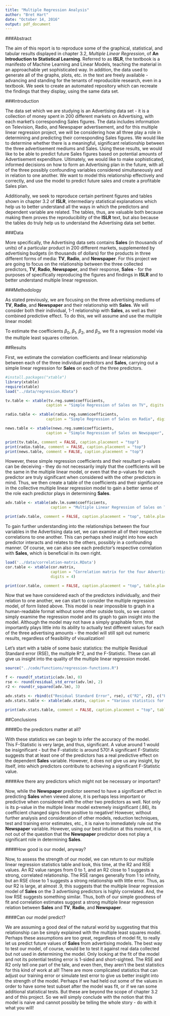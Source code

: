 ---
title: "Multiple Regression Analysis"
author: "Bret Hart"
date: "October 14, 2016"
output: pdf_document
---

###Abstract

The aim of this report is to reproduce some of the graphical, statistical, and tabular results displayed in chapter 3.2, *Multiple Linear Regression*, of **An Introduction to Statistical Learning**. Referred to as **ISLR**, the textbook is a manifesto of Machine Learning and Linear Models, teaching the material in an approachable yet sophisticated way. In addition, the data used to generate all of the graphs, plots, etc. in the text are freely available - advancing and standing for the tenants of reproducible research, even in a textbook. We seek to create an automated repository which can recreate the findings that they display, using the same data set.


###Introduction

The data set which we are studying is an Advertising data set - it is a collection of money spent in 200 different markets on Advertising, with each market's corresponding Sales figures. The data includes information on Television, Radio, and Newspaper advertisement, and for this multiple linear regression project, we will be considering how all three play a role in determining and predicting their corresponding Sales figures. We would like to determine whether there is a meaningful, significant relationship between the three advertisement mediums and Sales. Using these results, we would like to be able to predict future Sales figures based on potential amounts of Advertisement expenditure. Ultimately, we would like to make sophisticated, informed decisions on how to form an Advertising plan in the future, with all of the three possibly confounding variables considered simultaneously and in relation to one another. We want to model this relationship effectively and correctly, and use the model to predict future sales and create a profitable Sales plan. 

Additionally, we seek to reproduce certain pertinent figures and tables shown in chapter 3.2 of **ISLR**, intermediary statistical explanations which help us to better understand all the ways in which the predictors and dependent variable are related. The tables, thus, are valuable both because making them proves the reproducibility of the **ISLR** text, but also because the tables do truly help us to understand the Advertising data set better.


###Data

More specifically, the Advertising data sets contains **Sales** (in thousands of units) of a particular product in 200 different markets, supplemented by advertising budgets (in thousands of dollars) for the products in three different forms of media: **TV**, **Radio**, and **Newspaper**. For this project we are going to focus on the relationship between the three collected predictors, **TV**, **Radio**, **Newspaper**, and their response, **Sales** - for the purposes of specifically reproducing the figures and findings in **ISLR** and to better understand multiple linear regression. 




###Methodology

As stated previously, we are focusing on the three advertising mediums of **TV**, **Radio**, and **Newspaper** and their relationship with **Sales**. We will consider both their individual, 1-1 relationship with **Sales**, as well as their combined predictive effect. To do this, we will assume and use the multiple linear model:

\begin{center}
\( \textbf{Sales} \) = \( \beta_0 \) + \(\beta_1\)\( \textbf{TV} \) + \(\beta_2\)\(\textbf{Radio}\) + \(\beta_3\)\(\textbf{Newspaper}\)
\end{center}

To estimate the coefficients  $\beta_0$,   $\beta_1$, $\beta_2$, and $\beta_3$, we fit a regression model via the multiple least squares criterion.



##Results

First, we estimate the correlation coefficients and linear relationship between each of the three individual predictors and **Sales**, carrying out a simple linear regression for **Sales** on each of the three predictors.


```{r include = FALSE, cache=FALSE}
#install.packages("xtable")
library(xtable)
require(xtable)
load("../data/regression.RData")

tv.table <- xtable(tv.reg.summ$coefficients,
                  caption = "Simple Regression of Sales on TV", digits = 3)

radio.table <- xtable(radio.reg.summ$coefficients,
                  caption = "Simple Regression of Sales on Radio", digits = 3)

news.table <- xtable(news.reg.summ$coefficients,
                  caption = "Simple Regression of Sales on Newspaper", digits = 3)


```


```{r results='asis', echo=FALSE, cache=FALSE}
print(tv.table, comment = FALSE, caption.placement = "top")
print(radio.table, comment = FALSE, caption.placement = "top")
print(news.table, comment = FALSE, caption.placement = "top")

```



However, these simple regression coefficients and their resultant p-values can be deceiving - they do not necessarily imply that the coefficients will be the same in the multiple linear model, or even that the p-values for each predictor are truly significant when considered with the other predictors in mind. Thus, we then create a table of the coefficients and their significance in the collective multiple linear regression model to gain a better sense of the role each predictor plays in determining **Sales**.


```{r include = FALSE, cache=FALSE}

adv.table <- xtable(adv.lm.summ$coefficients,
                    caption = "Multiple Linear Regression of Sales on TV, Radio, and Newspaper", digits = 4)

```

```{r results='asis', echo=FALSE, cache=FALSE}

print(adv.table, comment = FALSE, caption.placement = "top", table.placement = '!h')

```


To gain further understanding into the relationships between the four variables in the Advertising data set, we can examine all of their respective correlations to one another. This can perhaps shed insight into how each predictor interacts and relates to the others, possibly in a confounding manner. Of course, we can also see each predictor's respective correlation with **Sales**, which is beneficial in its own right.

```{r include = FALSE, cache=FALSE}

load('../data/correlation-matrix.RData')
cor.table <- xtable(cor.matrix,
                    caption = "Correlation matrix for the four Advertising variables",
                    digits = 4)

```


```{r results='asis', echo=FALSE, cache=FALSE}

print(cor.table, comment = FALSE, caption.placement = "top", table.placement = '!h')

```


Now that we have considered each of the predictors individually, and their relation to one another, we can start to consider the multiple regression model, of form listed above. This model is near impossible to graph in a human-readable format without some other outside tools, so we cannot simply examine the regression model and its graph to gain insight into the model. Although the model may not have a simply graphable form, that importantly plays little into its ability to actually test different values for each of the three advertising amounts - the model will still spit out numeric results, regardless of feasibility of visualization! 


Let's start with a table of some basic statistics: the multiple Residual Standard error (RSE), the multiple R^2, and the F-Statistic. These can all give us insight into the quality of the multiple linear regression model.


```{r include = FALSE, cache=FALSE}

source("../code/functions/regression-functions.R")

f <- round(f_statistic(adv.lm), 0)
rse <- round(residual_std_error(adv.lm), 2)
r2 <- round(r_squared(adv.lm), 3)

adv.stats <- rbind(c("Residual Standard Error", rse), c("R2", r2), c("F-statistic", f))
adv.stats.table <- xtable(adv.stats, caption = "Various statistics for the multiple linear regression model")

```

```{r results='asis', echo=FALSE, cache=FALSE}

print(adv.stats.table, comment = FALSE, caption.placement = "top", table.placement = '!h')

```


##Conclusions


####Do the predictors matter at all?


With these statistics we can begin to infer the accuracy of the model.   
This F-Statistic is very large, and thus, significant. A value around 1 would be insignificant - but the F-statistic is around 570! A significant F-Statistic suggests that at least one of the predictors has a real predictive effect on the dependent **Sales** variable. However, it does not give us any insight, by itself, into which predictors contribute to achieving a significant F-Statistic value.


####Are there any predictors which might not be necessary or important?

Now, while the **Newspaper** predictor seemed to have a significant effect in predicting **Sales** when viewed alone, it is perhaps less important or predictive when considered with the other two predictors as well. Not only is its p-value in the multiple linear model extremely insignificant (.86), its coefficient changed signs from positive to negative! However, without further analysis and consideration of other models, reduction techniques, test and training error estimates, etc., it is naive to immediately rule out the **Newspaper** variable. However, using our best intuition at this moment, it is not out of the question that the **Newspaper** predictor does not play a significant role in determining **Sales**.


####How good is our model, anyway?

Now, to assess the strength of our model, we can return to our multiple linear regression statistics table and look, this time, at the R2 and RSE values. An R2 value ranges from 0 to 1, and an R2 close to 1 suggests a strong, correlated relationship. The RSE ranges generally from 1 to infinity, but an RSE close to 1 suggests a strong relationship with little error. Thus, as our R2 is large, at almost .9, this suggests that the multiple linear regression model of **Sales** on the 3 advertising predictors is highly correlated. And, the low RSE suggests something similar. Thus, both of our simple goodness of fit and correlation estimates suggest a strong multiple linear regression relation between **Sales** and **TV**, **Radio**, and **Newspaper**. 

####Can our model predict?

We are assuming a good deal of the natural world by suggesting that this relationship can be simply explained with the multiple least squares model. Perhaps these assumptions are too great, regardless of model fit, to really let us predict future values of **Sales** from advertising models. The best way to test our model, of course, would be to test it against real data collected but not used in determining the model. Only looking at the fit of the model and not its potential testing error is 1-sided and short-sighted. The RSE and R2 only tell one part of the tale, and even then, they aren't the best statistics for this kind of work at all! There are more complicated statistics that can adjust our training error or simulate test error to give us better insight into the strength of the model. Perhaps if we had held out some of the values in order to have some test subset after the model was fit, or if we ran some additional statistical tests. But these are beyond the scope of chapter 3.2 and of this project. So we will simply conclude with the notion that this model is naive and cannot possibly be telling the whole story - do with it what you will!













